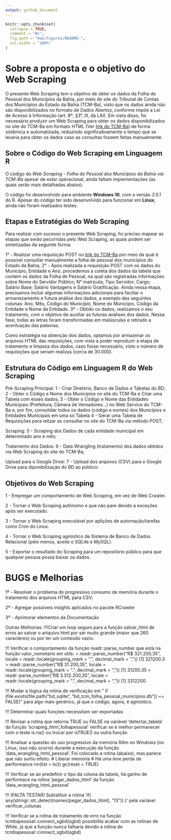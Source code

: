 ```yaml
---
output: github_document
---
```


<!-- README.md is generated from README.Rmd. Please edit that file -->

```r
knitr::opts_chunk$set(
  collapse = TRUE,
  comment = "#>",
  fig.path = "man/figures/README-",
  out.width = "100%"
)
```
# Sobre a proposta e o objetivo do Web Scraping

O presente Web Scraping tem o objetivo de obter os dados da Folha de Pessoal dos Municípios da Bahia, por meio do site do Tribunal de Contas dos Municípios do Estado da Bahia (TCM-Ba), visto que os dados ainda não são disponibilizados no formato de Dados Abertos, conforme impõe a Lei de Acesso à Informação (art. 8º, §3°, III, da LAI). Em vista disso, foi necessário produzir um Web Scraping para obter os dados disponibilizados no site do TCM-Ba em formato HTML (Ver [link do TCM-Ba](http://www.tcm.ba.gov.br/portal-da-cidadania/pessoal/)) de forma sistêmica e automatizada, reduzindo significativamente o tempo que se levaria para obter os dados caso as consultas fossem feitas manualmente.


## Sobre o Código do Web Scraping em Linguagem R

O código do *Web Scraping - Folha de Pessoal dos Municípios da Bahia via TCM-Ba* apesar de estar operacional, ainda faltam implementações (as quais serão mais detalhadas abaixo).

O código foi desenvolvido para ambiente **Windows 10**, com a versão *3.5.1* do R. Apesar do código ter sido desenvolvido para funcionar em **Linux**, ainda não foram realizados testes.


## Etapas e Estratégias do Web Scraping

Para realizar com sucesso o presente Web Scraping, foi preciso mapear as etapas que serão pecorridas pelo Web Scraping, as quais podem ser sintetizadas da seguinte forma:

1° - Realizar uma requisição POST no [link do TCM-Ba](http://www.tcm.ba.gov.br/portal-da-cidadania/pessoal/) por meio da qual é possível consultar manualmente a folha de pessoal dos municípios do Estado da Bahia;
2° - Após realizada a requisição POST com os dados do Município, Entidade e Ano, procedemos a coleta dos dados da tabela que contém os dados da Folha de Pessoal, na qual são registradas informações sobre Nome do Servidor Público; N° matrícula; Tipo Servidor; Cargo; Salário Base; Salário Vantagens e Salário Gratificação. Ainda nessa etapa, precisamos incluir algumas informações adicionais para faciliar o armanezamento e futura análise dos dados, a exemplo das seguintes colunas: Ano, Mês, Código do Município, Nome do Município, Código da Entidade e Nome da Entidade.
3º - Obtido os dados, realizamos o seu tratamento, com o objetivo de auxiliar as futuras análises dos dados. Nessa fase, todas as letras foram transformadas em maiúsculas e retirado a acentuação das palavras.

Como estratégia na obtenção dos dados, optamos por armazenar os arquivos HTML das requisições, com vista a poder reproduzir a etapa de tratamento e limpeza dos dados, caso fosse necessário, visto o número de requisições que seriam realizas (cerca de 30.000).

## Estrutura do Código em Linguagem R do Web Scraping

Pré-Scraping Principal:
1 - Criar Diretório, Banco de Dados e Tabelas do BD;
2 - Obter o Código e Nome dos Municípios no site do TCM-Ba e Criar uma Tabela com esses dados;
3 - Obter o Código e Nome das Entidades Municipais (Prefeitura, Câmara de Vereadores...) no Web Service do TCM-Ba e, por fim, consolidar todos os dados (código e nomes) dos Municípios e Entidades Municipais em uma só Tabela
4 - Gerar uma Tabela de Requisições para relizar as consultar no site do TCM-Ba via método POST;

Scraping:
5 - Scraping dos Dados de cada entidade municipal em determinado ano e mês;

Tratamento dos Dados:
6 - Data Wrangling (tratamento) dos dados obtidos via Web Scraping do site do TCM-Ba;

Upload para o Google Drive:
7 - Upload dos arquivos (CSV) para o Google Drive para diponibilização do BD ao público:

## Objetivos do Web Scraping

1 - Empregar um comportamento de Web Scraping, em vez de Web Crawler.

2 - Tornar o Web Scraping autônomo e que não pare devido a exceções após ser executado.

3 - Tornar o Web Scraping executável por aplições de automação/tarefas como Cron do Linux.

4 - Tornar o Web Scraping agnóstico de Sistema de Banco de Dados Relacional (pelo menos, aceite o SQLite e MySQL).

5 - Exportar o resultado do Scraping para um repositório público para que qualquer pessoa possa baixar os dados.

# BUGS e Melhorias


1º - Resolver o problema do progressivo consumo de memória durante o tratamento dos arquivos HTML para CSV;

2º - Agregar possíveis insights aplicados no pacote RCrawler

3º - Aprimorar elementos da Documentação

Outras Melhorias:
!!!Criar um loop seguro para a função salvar_html de erros ao salvar o artquivo html por ser muito grande (maior que 260 caracteres) ou por ter um conteúdo vazio.


!!! Verificar o comportamento da função readr::parse_number que está na função valor_nometario em utils:
> readr::parse_number("R$ 321.200,35", locale = readr::locale(grouping_mark = ".", decimal_mark = ","))
[1] 321200.3
> readr::parse_number("R$ 31.200,35", locale = readr::locale(grouping_mark = ".", decimal_mark = ","))
[1] 31200.35
> readr::parse_number("R$ 3.312.200,35", locale = readr::locale(grouping_mark = ".", decimal_mark = ","))
[1] 3312200

!!! Mudar a lógica da rotina de verificação em " if (file.exists(file.path("bd_sqlite", "bd_tcm_folha_pessoal_municipios.db")) == FALSE)" para algo mais genérico, já que o código, agora, é agnóstico.

!!! Determinar quais funções necessitam ser exportadas

!!! Revisar a rotina que retorna TRUE ou FALSE na variável 'detectar_tabela' da função 'scraping_html_folhapessoal'
    verificar se é melhor permanecer com o teste is.na() ou trocar por isTRUE() ou outra função

!!! Analisar a questão do uso progressivo da memória RAm no Windows (no Linux, isso não ocorre)
    durante a execução da função 'data_wrangling_html_pessoal'. Foi colocado a rotina (abaixo),
    mas parece que não surtiu efeito.
        # Liberar memória
        # Há uma leve perda de performance
        rm(list = ls())
        gc(reset = TRUE)
        
!!! Verificar se ao predefinir o tipo da coluna da tabela, há ganho de performace 
    na rotina 'pegar_dados_html' da função 'data_wrangling_html_pessoal'
    
!!! (FALTA TESTAR) Subistituir a rotina 'if( any(stringr::str_detect(names(pegar_dados_html), "13")) )'
    pela variável verificar_colunas
    
!!! Verificar se a rotina de tratamento de erro na função tcmbapessoal::connect_sgbd(sgbd) possibilita
    acabar com as rotinas de While, já que a função nunca falharia devido a rotina de tcmbapessoal::connect_sgbd(sgbd)

